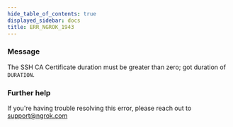 ```yaml
---
hide_table_of_contents: true
displayed_sidebar: docs
title: ERR_NGROK_1943
---
```


### Message

The SSH CA Certificate duration must be greater than zero; got duration of `DURATION`.

<ErrorDetails />

### Further help

If you're having trouble resolving this error, please reach out to [support@ngrok.com](mailto:support@ngrok.com?subject=Help%20with%20ERR_NGROK_1943)
